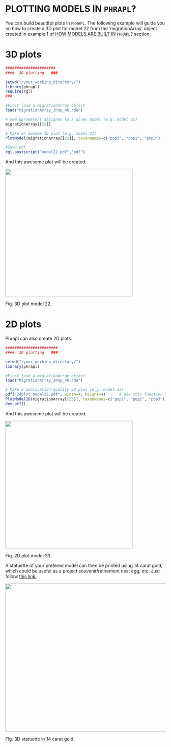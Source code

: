 PLOTTING MODELS IN `PHRAPL`?
=======

You can build beautiful plots in `PHRAPL`. The following example will guide you on how to create a 3D plot for model 22 from the 'migrationArray' object created in example 1 of [HOW MODELS ARE BUILT IN `PHRAPL`?](https://github.com/ariadnamorales/phrapl-manual/blob/master/3a.How_models_are_built.Rmd) section

# 3D plots

```r
######################
####  3D plotting   ###

setwd("/your_working_directory/")
library(phrapl)
require(rgl)
###

#First load a migrationArray object
load("MigrationArray_3Pop_4K.rda")

# See parameters assigned to a given model (e.g. model 22)
migrationArray[[22]]

# Make an awsome 3D plot (e.g. model 22)
PlotModel(migrationArray[[22]], taxonNames=c("pop1", "pop2", "pop3")

#Save pdf
rgl.postscript("model22.pdf","pdf")

```
And this awesome plot will be created. 

<img src="https://github.com/ariadnamorales/phrapl-manual/blob/master/images/model22.png?raw=true" width="400" height="400" />

Fig. 3D plot model 22.

# 2D plots

Phrapl can also create 2D plots. 

```r
#######################
####  2D plotting   ###

setwd("/your_working_directory/")
library(phrapl)

#First load a migrationArray object
load("MigrationArray_3Pop_4K.rda")

# Make a publication-quality 2D plot (e.g. model 33)
pdf("2dplot_model33.pdf", width=4, height=4)      # use this function to save a pdf directly
PlotModel2D(migrationArray[[33]], taxonNames=c("pop1", "pop2", "pop3"))
dev.off()

```
And this awesome plot will be created. 

<img src="https://github.com/ariadnamorales/phrapl-manual/blob/master/images/2dplot_model33.png?raw=true" width="400" height="400" />

Fig. 2D plot model 33.

A statuette of your prefered model can then be printed using 14 carat gold, which could be useful as a project souvenir/retirement nest egg, etc. Just follow [this link.](http://www.shapeways.com/product/BHPZB3WUC/phrapl-four-populations?optionId=40165805)

<img src="https://github.com/ariadnamorales/phrapl-manual/blob/master/images/goldModel.jpg?raw=true" width="625" height="465" />

Fig. 3D statuette in 14 carat gold.

